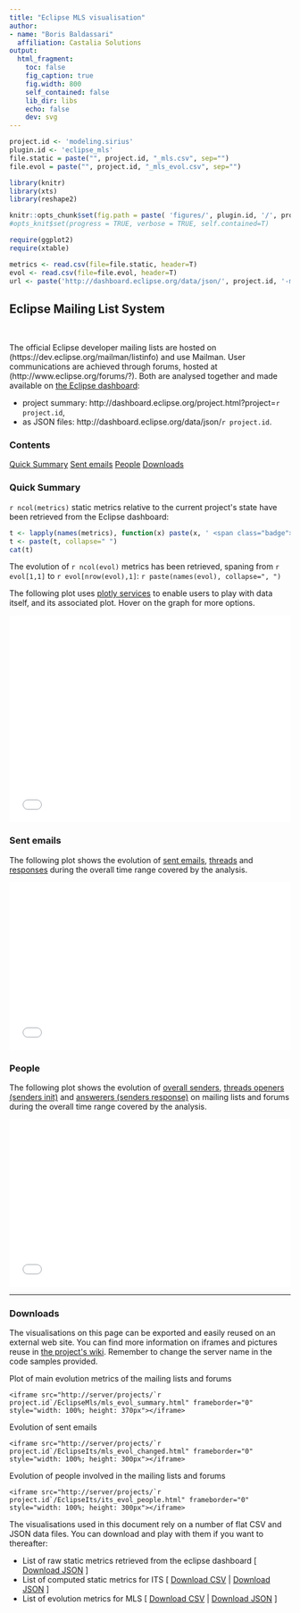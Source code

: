 ```yaml
---
title: "Eclipse MLS visualisation"
author:
- name: "Boris Baldassari"
  affiliation: Castalia Solutions
output:
  html_fragment:
    toc: false
    fig_caption: true
    fig.width: 800
    self_contained: false
    lib_dir: libs
    echo: false
    dev: svg
---
```


```r
project.id <- 'modeling.sirius'
plugin.id <- 'eclipse_mls'
file.static = paste("", project.id, "_mls.csv", sep="")
file.evol = paste("", project.id, "_mls_evol.csv", sep="")

library(knitr)
library(xts)
library(reshape2)

knitr::opts_chunk$set(fig.path = paste( 'figures/', plugin.id, '/', project.id, '/', sep=""))
#opts_knit$set(progress = TRUE, verbose = TRUE, self.contained=T)

require(ggplot2)
require(xtable)

metrics <- read.csv(file=file.static, header=T)
evol <- read.csv(file=file.evol, header=T)
url <- paste('http://dashboard.eclipse.org/data/json/', project.id, '-mls-prj-static.json', sep='');
```

## Eclipse Mailing List System

<br />

<div class="row"><div class="col-sm-7">

The official Eclipse developer mailing lists are hosted on (https://dev.eclipse.org/mailman/listinfo) and use Mailman. User communications are achieved through forums, hosted at (http://www.eclipse.org/forums/?). Both are analysed together and made available on [the Eclipse dashboard](http://dashboard.eclipse.org):

* project summary: http://dashboard.eclipse.org/project.html?project=`r project.id`, 
* as JSON files: http://dashboard.eclipse.org/data/json/`r project.id`.

</div><div class="col-sm-4">
  <div class="panel panel-default">
  <div class="panel-heading"><h3 class="panel-title">Contents</h3></div>
  <div class="list-group">
  <a href="#summary" class="list-group-item">Quick Summary</a>
  <a href="#changed" class="list-group-item">Sent emails</a>
  <a href="#people" class="list-group-item">People</a>
  <a href="#downloads" class="list-group-item">Downloads</a>
  </div>
  </div>
</div></div>

### <a name="quick-summary"></a>Quick Summary

``r ncol(metrics)`` static metrics relative to the current project&apos;s state have been retrieved from the Eclipse dashboard:

```r
t <- lapply(names(metrics), function(x) paste(x, ' <span class="badge">', metrics[[x]], '</span>, ', sep=''))
t <- paste(t, collapse=" ")
cat(t)
```

The evolution of ``r ncol(evol)`` metrics has been retrieved, spaning from ``r evol[1,1]`` to ``r evol[nrow(evol),1]``: ``r paste(names(evol), collapse=", ")``

The following plot uses [plotly services](http://plot.ly) to enable users to play with data itself, and its associated plot. Hover on the graph for more options.

<iframe src="/projects/`r project.id`/EclipseMls/mls_evol_summary.html" frameborder="0" style="width: 100%; height: 370px"></iframe>

### Sent emails

The following plot shows the evolution of [sent emails](/documentation/metrics#MLS_SENT), [threads](/documentation/metrics#MLS_THREADS) and [responses](/documentation/metrics#MLS_SENT_RESPONSE) during the overall time range covered by the analysis. 

<iframe src="/projects/`r project.id`/EclipseMls/mls_evol_sent.html" frameborder="0" style="width: 100%; height: 300px"></iframe>

### People

The following plot shows the evolution of [overall senders](/documentation/metrics#MLS_SENDERS), [threads openers (senders init)](/documentation/metrics#ITS_OPENERS) and [answerers (senders response)](/documentation/metrics#ITS_CLOSERS) on mailing lists and forums during the overall time range covered by the analysis. 

<iframe src="/projects/`r project.id`/EclipseMls/mls_evol_people.html" frameborder="0" style="width: 100%; height: 300px"></iframe>



-----

### <a name="downloads"></a>Downloads

The visualisations on this page can be exported and easily reused on an external web site. You can find more information on iframes and pictures reuse in [the project&apos;s wiki](https://bitbucket.org/BorisBaldassari/alambic/wiki/Using_autogenerated_pictures/). Remember to change the server name in the code samples provided.

Plot of main evolution metrics of the mailing lists and forums

    <iframe src="http://server/projects/`r project.id`/EclipseMls/mls_evol_summary.html" frameborder="0" style="width: 100%; height: 370px"></iframe>

Evolution of sent emails

    <iframe src="http://server/projects/`r project.id`/EclipseIts/mls_evol_changed.html" frameborder="0" style="width: 100%; height: 300px"></iframe>

Evolution of people involved in the mailing lists and forums

    <iframe src="http://server/projects/`r project.id`/EclipseIts/its_evol_people.html" frameborder="0" style="width: 100%; height: 300px"></iframe>

The visualisations used in this document rely on a number of flat CSV and JSON data files. You can download and play with them if you want to thereafter:

* List of raw static metrics retrieved from the eclipse dashboard [ <a href="import_mls.json">Download JSON</a> ]
* List of computed static metrics for ITS [ <a href="metrics_mls.csv">Download CSV</a> | <a href="metrics_mls.json">Download JSON</a> ]
* List of evolution metrics for MLS [ <a href="metrics_evol_mls.csv">Download CSV</a> | <a href="metrics_evol_mls.json">Download JSON</a> ]


